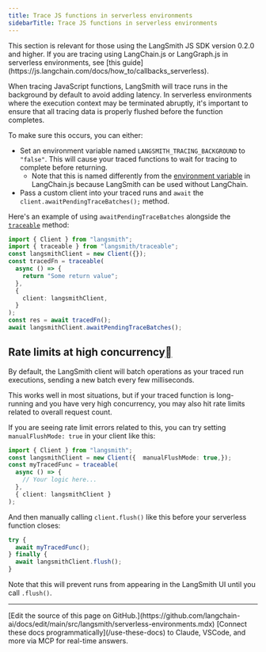 ```yaml
---
title: Trace JS functions in serverless environments
sidebarTitle: Trace JS functions in serverless environments
---
```


<Note>
This section is relevant for those using the LangSmith JS SDK version 0.2.0 and higher. If you are tracing using LangChain.js or LangGraph.js in serverless environments, see [this guide](https://js.langchain.com/docs/how_to/callbacks_serverless).
</Note>

When tracing JavaScript functions, LangSmith will trace runs in the background by default to avoid adding latency. In serverless environments where the execution context may be terminated abruptly, it's important to ensure that all tracing data is properly flushed before the function completes.

To make sure this occurs, you can either:

* Set an environment variable named `LANGSMITH_TRACING_BACKGROUND` to `"false"`. This will cause your traced functions to wait for tracing to complete before returning.
  * Note that this is named differently from the [environment variable](https://js.langchain.com/docs/how_to/callbacks_serverless) in LangChain.js because LangSmith can be used without LangChain.
* Pass a custom client into your traced runs and `await` the `client.awaitPendingTraceBatches();` method.

Here's an example of using `awaitPendingTraceBatches` alongside the [`traceable`](/langsmith/annotate-code) method:

```typescript
import { Client } from "langsmith";
import { traceable } from "langsmith/traceable";
const langsmithClient = new Client({});
const tracedFn = traceable(
  async () => {
    return "Some return value";
  },
  {
    client: langsmithClient,
  }
);
const res = await tracedFn();
await langsmithClient.awaitPendingTraceBatches();
```

## Rate limits at high concurrency[](#rate-limits-at-high-concurrency "Direct link to Rate limits at high concurrency")

By default, the LangSmith client will batch operations as your traced run executions, sending a new batch every few milliseconds.

This works well in most situations, but if your traced function is long-running and you have very high concurrency, you may also hit rate limits related to overall request count.

If you are seeing rate limit errors related to this, you can try setting `manualFlushMode: true` in your client like this:

```typescript
import { Client } from "langsmith";
const langsmithClient = new Client({  manualFlushMode: true,});
const myTracedFunc = traceable(
  async () => {
    // Your logic here...
  },
  { client: langsmithClient }
);
```

And then manually calling `client.flush()` like this before your serverless function closes:

```typescript
try {
  await myTracedFunc();
} finally {
  await langsmithClient.flush();
}
```

Note that this will prevent runs from appearing in the LangSmith UI until you call `.flush()`.

---

<Callout icon="pen-to-square" iconType="regular">
    [Edit the source of this page on GitHub.](https://github.com/langchain-ai/docs/edit/main/src/langsmith/serverless-environments.mdx)
</Callout>
<Tip icon="terminal" iconType="regular">
    [Connect these docs programmatically](/use-these-docs) to Claude, VSCode, and more via MCP for    real-time answers.
</Tip>
